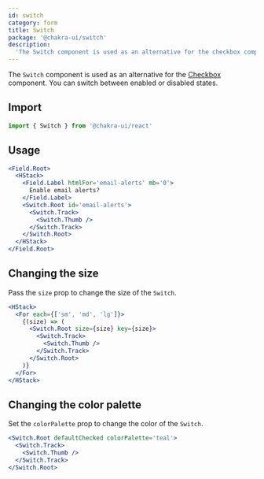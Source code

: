```yaml
---
id: switch
category: form
title: Switch
package: '@chakra-ui/switch'
description:
  'The Switch component is used as an alternative for the checkbox component.'
---
```


The `Switch` component is used as an alternative for the
[Checkbox](/docs/components/form/checkbox) component. You can switch between
enabled or disabled states.

<carbon-ad></carbon-ad>

## Import

```js
import { Switch } from '@chakra-ui/react'
```

## Usage

```jsx
<Field.Root>
  <HStack>
    <Field.Label htmlFor='email-alerts' mb='0'>
      Enable email alerts?
    </Field.Label>
    <Switch.Root id='email-alerts'>
      <Switch.Track>
        <Switch.Thumb />
      </Switch.Track>
    </Switch.Root>
  </HStack>
</Field.Root>
```

## Changing the size

Pass the `size` prop to change the size of the `Switch`.

```jsx
<HStack>
  <For each={['sm', 'md', 'lg']}>
    {(size) => (
      <Switch.Root size={size} key={size}>
        <Switch.Track>
          <Switch.Thumb />
        </Switch.Track>
      </Switch.Root>
    )}
  </For>
</HStack>
```

## Changing the color palette

Set the `colorPalette` prop to change the color of the `Switch`.

```jsx
<Switch.Root defaultChecked colorPalette='teal'>
  <Switch.Track>
    <Switch.Thumb />
  </Switch.Track>
</Switch.Root>
```
